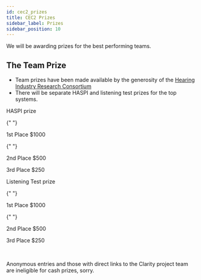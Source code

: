 ```yaml
---
id: cec2_prizes
title: CEC2 Prizes
sidebar_label: Prizes
sidebar_position: 10
---
```



We will be awarding prizes for the best performing teams.

## The Team Prize

- Team prizes have been made available by the generosity of the [Hearing Industry Research Consortium](http://www.hearingirc.com)
- There will be separate HASPI and listening test prizes for the top systems.

<div className="container">
        <div className="row">
      <div className="text--center padding-horiz--md">
    <p/> HASPI prize

{" "}

<p /> <EmojiEvents style={{ fontSize: 30, color: "gold" }} /> 1st Place $1000

{" "}

<p /> <EmojiEvents style={{ fontSize: 30, color: "silver" }} /> 2nd Place $500

  <p/> <EmojiEvents  style={{ fontSize: 30, color: "#ff6347" }}/> 3rd Place $250
      </div>
    <div className="text--center padding-horiz--md">
    <p/> Listening Test prize

{" "}

<p /> <EmojiEvents style={{ fontSize: 30, color: "gold" }} /> 1st Place $1000

{" "}

<p /> <EmojiEvents style={{ fontSize: 30, color: "silver" }} /> 2nd Place $500

  <p/> <EmojiEvents  style={{ fontSize: 30, color: "#ff6347" }}/> 3rd Place $250
      </div>
     </div>
</div>

<br />
<p />

<Admonition type="info">
Anonymous entries and those with direct links to the Clarity project team are ineligible for cash prizes, sorry.
</Admonition>
